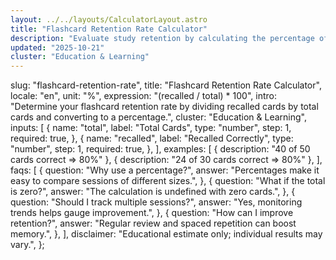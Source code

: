 ```yaml
---
layout: ../../layouts/CalculatorLayout.astro
title: "Flashcard Retention Rate Calculator"
description: "Evaluate study retention by calculating the percentage of correct flashcards."
updated: "2025-10-21"
cluster: "Education & Learning"
---
```



  slug: "flashcard-retention-rate",
  title: "Flashcard Retention Rate Calculator",
  locale: "en",
  unit: "%",
  expression: "(recalled / total) * 100",
  intro:
    "Determine your flashcard retention rate by dividing recalled cards by total cards and converting to a percentage.",
  cluster: "Education & Learning",
  inputs: [
    {
      name: "total",
      label: "Total Cards",
      type: "number",
      step: 1,
      required: true,
    },
    {
      name: "recalled",
      label: "Recalled Correctly",
      type: "number",
      step: 1,
      required: true,
    },
  ],
  examples: [
    { description: "40 of 50 cards correct ⇒ 80%" },
    { description: "24 of 30 cards correct ⇒ 80%" },
  ],
  faqs: [
    {
      question: "Why use a percentage?",
      answer: "Percentages make it easy to compare sessions of different sizes.",
    },
    {
      question: "What if the total is zero?",
      answer: "The calculation is undefined with zero cards.",
    },
    {
      question: "Should I track multiple sessions?",
      answer: "Yes, monitoring trends helps gauge improvement.",
    },
    {
      question: "How can I improve retention?",
      answer: "Regular review and spaced repetition can boost memory.",
    },
  ],
  disclaimer:
    "Educational estimate only; individual results may vary.",
};

<Calculator schema={schema} />
